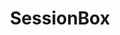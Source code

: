 ---
title: "SessionBox"
sidebarTitle: "SessionBox"
url: "https://pingproxies.com/blog/sessionbox"
---